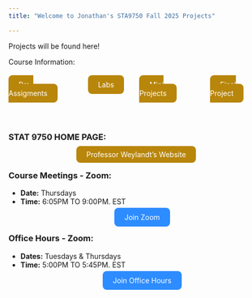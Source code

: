 ```yaml
---
title: "Welcome to Jonathan's STA9750 Fall 2025 Projects"

---
```


Projects will be found here!




Course Information:

<div style="display: flex; justify-content: center; gap: 30px;">

  <a href="https://michael-weylandt.com/STA9750/preassignments.html" 
     style="background-color:#b8860b; color:white; padding:10px 20px; border-radius:8px; text-decoration:none;">
    Pre-Assigments
  </a>
  
  <a href="https://michael-weylandt.com/STA9750/labs.html" 
     style="background-color:#b8860b; color:white; padding:10px 20px; border-radius:8px; text-decoration:none;">
    Labs
  </a>

  <a href="https://michael-weylandt.com/STA9750/miniprojects.html
" target="_blank" 
     style="background-color:#b8860b; color:white; padding:10px 20px; border-radius:8px; text-decoration:none;">
    Mini Projects
  </a>
  
  
  <a href="https://michael-weylandt.com/STA9750/project.html" 
     style="background-color:#b8860b; color:white; padding:10px 20px; border-radius:8px; text-decoration:none;">
    Final Project
  </a>
</div>

\


::: {.text-center}
### STAT 9750 HOME PAGE: 


<div style="text-align: center;">
  <a href="https://michael-weylandt.com/STA9750/" target="_blank" style="background-color:#b8860b; color:white; padding:8px 20px; border-radius:8px; text-decoration:none;">
    Professor Weylandt's Website
  </a>
</div>

:::





::: {.callout-note}
### Course Meetings - Zoom: 
- **Date:** Thursdays 
- **Time:** 6:05PM TO 9:00PM. EST  
<div style="text-align: center;">
  <a href="https://baruch.zoom.us/j/82091706897?pwd=brVUkhvVq5L57tOUfDSD73oOoXreNv.1" target="_blank" style="background-color:#2D8CFF; color:white; padding:10px 20px; border-radius:8px; text-decoration:none;">
    Join Zoom
  </a>
</div>


:::


::: {.callout-note}
### Office Hours - Zoom: 
- **Dates:** Tuesdays & Thursdays
- **Time:** 5:00PM TO 5:45PM. EST  
<div style="text-align: center;">
  <a href="https://baruch.zoom.us/j/87885459131?pwd=OkZtb0Fqrqnhh2v34zl4R4Gc9E7bYD.1" target="_blank" style="background-color:#2D8CFF; color:white; padding:10px 20px; border-radius:8px; text-decoration:none;">
    Join Office Hours
  </a>
</div>
:::
